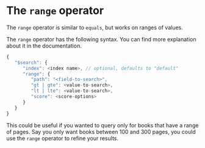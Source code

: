# The `range` operator

The `range` operator is similar to `equals`, but works on ranges of values.

The `range` operator has the following syntax. You can find more explanation about it in the <Link to="https://www.mongodb.com/docs/atlas/atlas-search/range/">documentation</Link>.

```js
{
   "$search": {
      "index": <index name>, // optional, defaults to "default"
      "range": {
         "path": "<field-to-search>",
         "gt | gte": <value-to-search>,
         "lt | lte": <value-to-search>,
         "score": <score-options>
      }
   }
}
```

This could be useful if you wanted to query only for books that have a range of pages. Say you only want books between 100 and 300 pages, you could use the `range` operator to refine your results.
